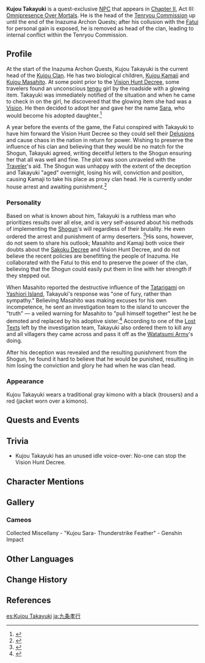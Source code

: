 {{Character Infobox
|type             = Quest NPC
|image            = NPC Kujou Takayuki.png
|realname         = 
|region           = Inazuma
|affiliation      = Tenryou Commission
|affiliation2     = Kujou Clan
|title            = Tenryou Commission
|ancestry         = Kujou Clan
|child            = Kujou Masahito
|child2           = Kujou Kamaji
|child3           = Kujou Sara
|childNote3       = Adoptive daughter
|voiceEN          = [https://www.voicemoto.com/ June Yoon]<ref>Twitter: [https://twitter.com/voicemoto/status/1433146985939292163 EN VA Self Announcement]</ref>
|voiceCN          = 
|voiceJP          = 
}}
'''Kujou Takayuki''' {{Lang|ja=九条孝行}} is a quest-exclusive [[NPC]] that appears in [[Chapter II]], Act III: [[Omnipresence Over Mortals]]. He is the head of the [[Tenryou Commission]] up until the end of the Inazuma Archon Quests; after his collusion with the [[Fatui]] for personal gain is exposed, he is removed as head of the clan, leading to internal conflict within the Tenryou Commission.

==Profile==
At the start of the Inazuma Archon Quests, Kujou Takayuki is the current head of the [[Kujou Clan]]. He has two biological children, [[Kujou Kamaji]] and [[Kujou Masahito]]. At some point prior to the [[Vision Hunt Decree]], some travelers found an unconscious [[tengu]] girl by the roadside with a glowing item. Takayuki was immediately notified of the situation and when he came to check in on the girl, he discovered that the glowing item she had was a [[Vision]]. He then decided to adopt her and gave her the name [[Kujou Sara|Sara]], who would become his adopted daughter.<ref>{{Ref/CS|Kujou Sara|Vision}}</ref>

A year before the events of the game, the Fatui conspired with Takayuki to have him forward the Vision Hunt Decree so they could sell their [[Delusion]]s and cause chaos in the nation in return for power. Wishing to preserve the influence of his clan and believing that they would be no match for the Shogun, Takayuki agreed, writing deceitful letters to the Shogun ensuring her that all was well and fine. The plot was soon unraveled with the [[Traveler]]'s aid. The Shogun was unhappy with the extent of the deception and Takayuki "aged" overnight, losing his will, conviction and position, causing Kamaji to take his place as proxy clan head. He is currently under house arrest and awaiting punishment.<ref>{{Ref/BB|Inazuma Commercial Street Bulletin Board|Tenryou Notice: Kujou Takayuki}}</ref>

===Personality===
Based on what is known about him, Takayuki is a ruthless man who prioritizes results over all else, and is very self-assured about his methods of implementing the [[Ei|Shogun]]'s will regardless of their brutality. He even ordered the arrest and punishment of army deserters. <ref>{{Ref/Quest|Fate of a Fighter}}</ref>His sons, however, do not seem to share his outlook; Masahito and Kamaji both voice their doubts about the [[Sakoku Decree]] and Vision Hunt Decree, and do not believe the recent policies are benefitting the people of Inazuma. He collaborated with the Fatui to this end to preserve the power of the clan, believing that the Shogun could easily put them in line with her strength if they stepped out.

When Masahito reported the destructive influence of the [[Tatarigami]] on [[Yashiori Island]], Takayuki's response was "one of fury, rather than sympathy." Believing Masahito was making excuses for his own incompetence, he sent an investigation team to the island to uncover the "truth" &mdash; a veiled warning for Masahito to "pull himself together" lest he be demoted and replaced by his adoptive sister.<ref>{{Ref/HEO|Tatarigami Investigation Expedition}}</ref> According to one of the [[Lost Texts]] left by the investigation team, Takayuki also ordered them to kill any and all villagers they came across and pass it off as the [[Watatsumi Army]]'s doing.

After his deception was revealed and the resulting punishment from the Shogun, he found it hard to believe that he would be punished, resulting in him losing the conviction and glory he had when he was clan head.

===Appearance===
Kujou Takayuki wears a traditional gray kimono with a black {{w|hakama}} (trousers) and a red {{w|haori}} (jacket worn over a kimono).

==Quests and Events==
{{Quests and Events}}

==Trivia==
* Kujou Takayuki has an unused idle voice-over: {{A|VO Kujou Takayuki 01.ogg}} No-one can stop the Vision Hunt Decree.

==Character Mentions==
{{Character Mentions}}

==Gallery==
===Cameos===
<gallery>
Collected Miscellany - "Kujou Sara- Thunderstrike Feather" - Genshin Impact
</gallery>

==Other Languages==
{{Other Languages
|default_hidden = 1
|en      = Kujou Takayuki
|zhs     = 九条孝行
|zhs_rm  = Jiǔtiáo Xiàoxíng
|zht     = 九條孝行
|zht_rm  = Jiǔtiáo Xiàoxíng
|ja      = 九条孝行
|ja_rm   = Kujou Takayuki
|ko      = 쿠죠 타카유키
|ko_rm   = Kujyo Takayuki
|es      = Kujou Takayuki
|fr      = Kujou Takayuki
|ru      = Кудзё Такаюки
|th      = Kujou Takayuki
|vi      = Kujou Takayuki
|de      = Kujou Takayuki
|id      = Kujou Takayuki
|pt      = Kujou Takayuki
|tr      = Kujou Takayuki
|it      = Kujou Takayuki
}}

==Change History==
{{Change History|2.0}}

==References==
{{Reflist}}

[[es:Kujou Takayuki]]
[[ja:九条孝行]]